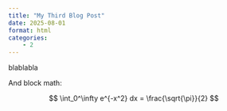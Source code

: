 ```yaml
---
title: "My Third Blog Post"
date: 2025-08-01
format: html
categories:
    - 2
---
```


blablabla

And block math:

$$
\int_0^\infty e^{-x^2} dx = \frac{\sqrt{\pi}}{2}
$$
